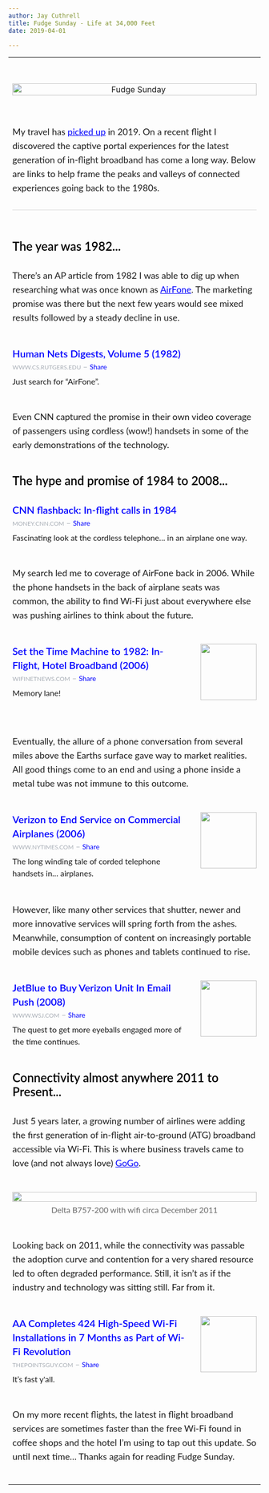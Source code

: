 ```yaml
---
author: Jay Cuthrell
title: Fudge Sunday - Life at 34,000 Feet
date: 2019-04-01

---
```



<table align='center' border='0' cellpadding='0' cellspacing='0'>
<tr>
<td align='center' style='padding-bottom: 28px;' valign='top'>&nbsp;</td>
</tr>
<tr>
<td align='center' style='padding-bottom: 56px;' valign='top'>
<a href="http://digests.fudgesunday.com/?utm_campaign=Issue&amp;utm_content=profileimage&amp;utm_medium=email&amp;utm_source=Fudge+Sunday"><img alt="Fudge Sunday" style="display: block; width: 100%; border: 0; outline: none;" width="600" src="https://s3.amazonaws.com/revue/profile_covers/images/000/000/668/cover/fudgesunday.png?1555458156" />
</a></td>
</tr>
<tr>
<td align='left' class='description' style='padding-bottom: 28px;' valign='top'>
<span style='font-family: "lato", "Helvetica Neue", Helvetica, Arial, sans-serif; font-size: 18px; line-height: 28px;display: block; margin: 0; margin-bottom: 0;'><div style="margin: 0;" class="revue-p">My travel has <a href="https://jaycuthrell.com/my-eighth-year-at-vce/?utm_campaign=Fudge%20Sunday&amp;utm_medium=email&amp;utm_source=Revue%20newsletter" target="_blank" style="color: #00F;text-decoration:underline;">picked up</a> in 2019. On a recent flight I discovered the captive portal experiences for the latest generation of in-flight broadband has come a long way. Below are links to help frame the peaks and valleys of connected experiences going back to the 1980s.</div>
</span>
</td>
</tr>
<tr>
<td align='center' style='padding-bottom: 56px;' valign='top'>
<hr style='border: 0; background-color: #d8d8d8; margin: 0; margin-bottom: 0; height: 1px;'>
</td>
</tr>
<tr>
<td align='left' style='padding-bottom: 28px;' valign='top'>
<div class='item-header' style='font-family: "lato", "Helvetica Neue", Helvetica, Arial, sans-serif; display: block; font-weight: 600; font-size: 24px; line-height: 28px; margin: 0; margin-bottom: 0; color: #000;'>The year was 1982...</div>
</td>
</tr>
<tr>
<td align='left' style='padding-bottom: 42px;' valign='top'>
<div class='item-text' style='font-family: "lato", "Helvetica Neue", Helvetica, Arial, sans-serif; font-size: 18px; line-height: 28px;display: block; margin: 0; margin-bottom: 0;'><div style="margin: 0;" class="revue-p">There’s an AP article from 1982 I was able to dig up when researching what was once known as <a href="https://en.wikipedia.org/wiki/Airfone?utm_campaign=Fudge%20Sunday&amp;utm_medium=email&amp;utm_source=Revue%20newsletter" target="_blank" style="color: #00F;text-decoration:underline;">AirFone</a>. The marketing promise was there but the next few years would see mixed results followed by a steady decline in use.</div>
</div>
</td>
</tr>
<tr>
<td align='left' style='padding-bottom: 42px;' valign='top'>
<span class='item-link-title' style='font-family: "lato", "Helvetica Neue", Helvetica, Arial, sans-serif; display: block; font-weight: 600; font-size: 20px; line-height: 28px; margin: 0; margin-bottom: 0;'><a target="_blank" style="color: #00F; text-decoration: none;" href="https://www.cs.rutgers.edu/~cwm/NetStuff/Human-Nets/Volume5.html?utm_campaign=Fudge%20Sunday&amp;utm_medium=email&amp;utm_source=Revue%20newsletter">Human Nets Digests, Volume 5 (1982)</a></span>
<div class='domain' style='font-family: "lato", "Helvetica Neue", Helvetica, Arial, sans-serif; display: block; line-height: 24px; margin: 0; margin-bottom: 0; color: #A7ADB5; text-decoration: none !important;'>
<a target="_blank" style="color: #A7ADB5; text-decoration: none; text-transform: uppercase; font-size: 12px;" href="http://rev.vu/4KX2Qw?utm_campaign=Issue&amp;utm_content=domain&amp;utm_medium=email&amp;utm_source=Fudge+Sunday">www.cs.rutgers.edu</a>
&ndash;
<a target="_blank" style="color: #00F; font-size: 14px; text-decoration: none;" href="http://rev.vu/4KX2Qw?utm_campaign=Issue&amp;utm_content=share&amp;utm_medium=email&amp;utm_source=Fudge+Sunday">Share</a>
</div>
<div class='item-link-description' style='font-family: "lato", "Helvetica Neue", Helvetica, Arial, sans-serif; font-size: 16px; line-height: 24px; display: block; margin: 0; margin-bottom: 0; margin-top: 4px;'><div style="margin: 0;" class="revue-p">Just search for “AirFone”.</div>
</div>

</td>
</tr>
<tr>
<td align='left' style='padding-bottom: 42px;' valign='top'>
<div class='item-text' style='font-family: "lato", "Helvetica Neue", Helvetica, Arial, sans-serif; font-size: 18px; line-height: 28px;display: block; margin: 0; margin-bottom: 0;'><div style="margin: 0;" class="revue-p">Even CNN captured the promise in their own video coverage of passengers using cordless (wow!) handsets in some of the early demonstrations of the technology.</div>
</div>
</td>
</tr>
<tr>
<td align='left' style='padding-bottom: 28px;' valign='top'>
<div class='item-header' style='font-family: "lato", "Helvetica Neue", Helvetica, Arial, sans-serif; display: block; font-weight: 600; font-size: 24px; line-height: 28px; margin: 0; margin-bottom: 0; color: #000;'>The hype and promise of 1984 to 2008...</div>
</td>
</tr>
<tr>
<td align='left' style='padding-bottom: 42px;' valign='top'>
<span class='item-link-title' style='font-family: "lato", "Helvetica Neue", Helvetica, Arial, sans-serif; display: block; font-weight: 600; font-size: 20px; line-height: 28px; margin: 0; margin-bottom: 0;'><a target="_blank" style="color: #00F; text-decoration: none;" href="https://money.cnn.com/video/technology/2013/11/22/t-airfone-flashback-1984.cnnmoney/?utm_campaign=Fudge%20Sunday&amp;utm_medium=email&amp;utm_source=Revue%20newsletter">CNN flashback: In-flight calls in 1984</a></span>
<div class='domain' style='font-family: "lato", "Helvetica Neue", Helvetica, Arial, sans-serif; display: block; line-height: 24px; margin: 0; margin-bottom: 0; color: #A7ADB5; text-decoration: none !important;'>
<a target="_blank" style="color: #A7ADB5; text-decoration: none; text-transform: uppercase; font-size: 12px;" href="http://rev.vu/4KX2Zx?utm_campaign=Issue&amp;utm_content=domain&amp;utm_medium=email&amp;utm_source=Fudge+Sunday">money.cnn.com</a>
&ndash;
<a target="_blank" style="color: #00F; font-size: 14px; text-decoration: none;" href="http://rev.vu/4KX2Zx?utm_campaign=Issue&amp;utm_content=share&amp;utm_medium=email&amp;utm_source=Fudge+Sunday">Share</a>
</div>
<div class='item-link-description' style='font-family: "lato", "Helvetica Neue", Helvetica, Arial, sans-serif; font-size: 16px; line-height: 24px; display: block; margin: 0; margin-bottom: 0; margin-top: 4px;'><div style="margin: 0;" class="revue-p">Fascinating look at the cordless telephone… in an airplane one way.</div>
</div>

</td>
</tr>
<tr>
<td align='left' style='padding-bottom: 42px;' valign='top'>
<div class='item-text' style='font-family: "lato", "Helvetica Neue", Helvetica, Arial, sans-serif; font-size: 18px; line-height: 28px;display: block; margin: 0; margin-bottom: 0;'><div style="margin: 0;" class="revue-p">My search led me to coverage of AirFone back in 2006. While the phone handsets in the back of airplane seats was common, the ability to find Wi-Fi just about everywhere else was pushing airlines to think about the future.</div>
</div>
</td>
</tr>
<tr>
<td align='left' style='padding-bottom: 42px;' valign='top'>
<a target="_blank" style="text-decoration: none;" href="https://wifinetnews.com/archives/2006/06/set_the_time_machine_to_1982_in-flight_hotel_broadband.html?utm_campaign=Fudge%20Sunday&amp;utm_medium=email&amp;utm_source=Revue%20newsletter"><img width="112" height="112" style="padding-bottom: 24px;padding-left: 28px;" alt="" align="right" src="https://s3.amazonaws.com/revue/items/images/004/424/028/thumb/FM_Tech_Advertise_Vertical.jpg?1554089122" />
</a><span class='item-link-title' style='font-family: "lato", "Helvetica Neue", Helvetica, Arial, sans-serif; display: block; font-weight: 600; font-size: 20px; line-height: 28px; margin: 0; margin-bottom: 0;'><a target="_blank" style="color: #00F; text-decoration: none;" href="https://wifinetnews.com/archives/2006/06/set_the_time_machine_to_1982_in-flight_hotel_broadband.html?utm_campaign=Fudge%20Sunday&amp;utm_medium=email&amp;utm_source=Revue%20newsletter">Set the Time Machine to 1982: In-Flight, Hotel Broadband (2006)</a></span>
<div class='domain' style='font-family: "lato", "Helvetica Neue", Helvetica, Arial, sans-serif; display: block; line-height: 24px; margin: 0; margin-bottom: 0; color: #A7ADB5; text-decoration: none !important;'>
<a target="_blank" style="color: #A7ADB5; text-decoration: none; text-transform: uppercase; font-size: 12px;" href="http://rev.vu/DVnP6Q?utm_campaign=Issue&amp;utm_content=domain&amp;utm_medium=email&amp;utm_source=Fudge+Sunday">wifinetnews.com</a>
&ndash;
<a target="_blank" style="color: #00F; font-size: 14px; text-decoration: none;" href="http://rev.vu/DVnP6Q?utm_campaign=Issue&amp;utm_content=share&amp;utm_medium=email&amp;utm_source=Fudge+Sunday">Share</a>
</div>
<div class='item-link-description' style='font-family: "lato", "Helvetica Neue", Helvetica, Arial, sans-serif; font-size: 16px; line-height: 24px; display: block; margin: 0; margin-bottom: 0; margin-top: 4px;'><div style="margin: 0;" class="revue-p">Memory lane!</div>
</div>

</td>
</tr>
<tr>
<td align='left' style='padding-bottom: 42px;' valign='top'>
<div class='item-text' style='font-family: "lato", "Helvetica Neue", Helvetica, Arial, sans-serif; font-size: 18px; line-height: 28px;display: block; margin: 0; margin-bottom: 0;'><div style="margin: 0;" class="revue-p">Eventually, the allure of a phone conversation from several miles above the Earths surface gave way to market realities. All good things come to an end and using a phone inside a metal tube was not immune to this outcome.</div>
</div>
</td>
</tr>
<tr>
<td align='left' style='padding-bottom: 42px;' valign='top'>
<a target="_blank" style="text-decoration: none;" href="https://www.nytimes.com/2006/06/23/technology/23cnd-airfone.html?utm_campaign=Fudge%20Sunday&amp;utm_medium=email&amp;utm_source=Revue%20newsletter"><img width="112" height="112" style="padding-bottom: 24px;padding-left: 28px;" alt="" align="right" src="https://s3.amazonaws.com/revue/items/images/004/424/031/thumb/t_logo_291_black.png?1554089280" />
</a><span class='item-link-title' style='font-family: "lato", "Helvetica Neue", Helvetica, Arial, sans-serif; display: block; font-weight: 600; font-size: 20px; line-height: 28px; margin: 0; margin-bottom: 0;'><a target="_blank" style="color: #00F; text-decoration: none;" href="https://www.nytimes.com/2006/06/23/technology/23cnd-airfone.html?utm_campaign=Fudge%20Sunday&amp;utm_medium=email&amp;utm_source=Revue%20newsletter">Verizon to End Service on Commercial Airplanes (2006)</a></span>
<div class='domain' style='font-family: "lato", "Helvetica Neue", Helvetica, Arial, sans-serif; display: block; line-height: 24px; margin: 0; margin-bottom: 0; color: #A7ADB5; text-decoration: none !important;'>
<a target="_blank" style="color: #A7ADB5; text-decoration: none; text-transform: uppercase; font-size: 12px;" href="http://rev.vu/V41x51?utm_campaign=Issue&amp;utm_content=domain&amp;utm_medium=email&amp;utm_source=Fudge+Sunday">www.nytimes.com</a>
&ndash;
<a target="_blank" style="color: #00F; font-size: 14px; text-decoration: none;" href="http://rev.vu/V41x51?utm_campaign=Issue&amp;utm_content=share&amp;utm_medium=email&amp;utm_source=Fudge+Sunday">Share</a>
</div>
<div class='item-link-description' style='font-family: "lato", "Helvetica Neue", Helvetica, Arial, sans-serif; font-size: 16px; line-height: 24px; display: block; margin: 0; margin-bottom: 0; margin-top: 4px;'><div style="margin: 0;" class="revue-p">The long winding tale of corded telephone handsets in… airplanes.</div>
</div>

</td>
</tr>
<tr>
<td align='left' style='padding-bottom: 42px;' valign='top'>
<div class='item-text' style='font-family: "lato", "Helvetica Neue", Helvetica, Arial, sans-serif; font-size: 18px; line-height: 28px;display: block; margin: 0; margin-bottom: 0;'><div style="margin: 0;" class="revue-p">However, like many other services that shutter, newer and more innovative services will spring forth from the ashes. Meanwhile, consumption of content on increasingly portable mobile devices such as phones and tablets continued to rise.</div>
</div>
</td>
</tr>
<tr>
<td align='left' style='padding-bottom: 42px;' valign='top'>
<a target="_blank" style="text-decoration: none;" href="https://www.wsj.com/articles/SB121297681437256187?utm_campaign=Fudge%20Sunday&amp;utm_medium=email&amp;utm_source=Revue%20newsletter"><img width="112" height="112" style="padding-bottom: 24px;padding-left: 28px;" alt="" align="right" src="https://s3.amazonaws.com/revue/items/images/004/424/033/thumb/wsj-social-share.png?1554089362" />
</a><span class='item-link-title' style='font-family: "lato", "Helvetica Neue", Helvetica, Arial, sans-serif; display: block; font-weight: 600; font-size: 20px; line-height: 28px; margin: 0; margin-bottom: 0;'><a target="_blank" style="color: #00F; text-decoration: none;" href="https://www.wsj.com/articles/SB121297681437256187?utm_campaign=Fudge%20Sunday&amp;utm_medium=email&amp;utm_source=Revue%20newsletter">JetBlue to Buy Verizon Unit In Email Push (2008)</a></span>
<div class='domain' style='font-family: "lato", "Helvetica Neue", Helvetica, Arial, sans-serif; display: block; line-height: 24px; margin: 0; margin-bottom: 0; color: #A7ADB5; text-decoration: none !important;'>
<a target="_blank" style="color: #A7ADB5; text-decoration: none; text-transform: uppercase; font-size: 12px;" href="http://rev.vu/lVN4eP?utm_campaign=Issue&amp;utm_content=domain&amp;utm_medium=email&amp;utm_source=Fudge+Sunday">www.wsj.com</a>
&ndash;
<a target="_blank" style="color: #00F; font-size: 14px; text-decoration: none;" href="http://rev.vu/lVN4eP?utm_campaign=Issue&amp;utm_content=share&amp;utm_medium=email&amp;utm_source=Fudge+Sunday">Share</a>
</div>
<div class='item-link-description' style='font-family: "lato", "Helvetica Neue", Helvetica, Arial, sans-serif; font-size: 16px; line-height: 24px; display: block; margin: 0; margin-bottom: 0; margin-top: 4px;'><div style="margin: 0;" class="revue-p">The quest to get more eyeballs engaged more of the time continues.</div>
</div>

</td>
</tr>
<tr>
<td align='left' style='padding-bottom: 28px;' valign='top'>
<div class='item-header' style='font-family: "lato", "Helvetica Neue", Helvetica, Arial, sans-serif; display: block; font-weight: 600; font-size: 24px; line-height: 28px; margin: 0; margin-bottom: 0; color: #000;'>Connectivity almost anywhere 2011 to Present...</div>
</td>
</tr>
<tr>
<td align='left' style='padding-bottom: 42px;' valign='top'>
<div class='item-text' style='font-family: "lato", "Helvetica Neue", Helvetica, Arial, sans-serif; font-size: 18px; line-height: 28px;display: block; margin: 0; margin-bottom: 0;'><div style="margin: 0;" class="revue-p">Just 5 years later, a growing number of airlines were adding the first generation of in-flight air-to-ground (ATG) broadband accessible via Wi-Fi. This is where business travels came to love (and not always love) <a href="https://en.wikipedia.org/wiki/Gogo_Business_Aviation?utm_campaign=Fudge%20Sunday&amp;utm_medium=email&amp;utm_source=Revue%20newsletter" target="_blank" style="color: #00F;text-decoration:underline;">GoGo</a>.</div>
</div>
</td>
</tr>
<tr>
<td align='center' style='padding-bottom: 42px;' valign='top'>
<img src='https://s3.amazonaws.com/revue/items/images/004/424/154/mail/gogo.jpg?1554091759' style='display: block; width: 100%;'>
<div style='font-family: "lato", "Helvetica Neue", Helvetica, Arial, sans-serif; display: block; text-align: center; font-size: 16px; line-height: 24px; display: block; margin: 0; margin-bottom: 0; margin-top: 4px; color: #666;'>Delta B757-200 with wifi circa December 2011</div>
</td>
</tr>
<tr>
<td align='left' style='padding-bottom: 42px;' valign='top'>
<div class='item-text' style='font-family: "lato", "Helvetica Neue", Helvetica, Arial, sans-serif; font-size: 18px; line-height: 28px;display: block; margin: 0; margin-bottom: 0;'><div style="margin: 0;" class="revue-p">Looking back on 2011, while the connectivity was passable the adoption curve and contention for a very shared resource led to often degraded performance. Still, it isn’t as if the industry and technology was sitting still. Far from it.</div>
</div>
</td>
</tr>
<tr>
<td align='left' style='padding-bottom: 42px;' valign='top'>
<a target="_blank" style="text-decoration: none;" href="https://thepointsguy.com/news/state-of-american-airlines-wifi/?utm_campaign=Fudge%20Sunday&amp;utm_medium=email&amp;utm_source=Revue%20newsletter"><img width="112" height="112" style="padding-bottom: 24px;padding-left: 28px;" alt="" align="right" src="https://s3.amazonaws.com/revue/items/images/004/424/200/thumb/American-Airlines_Aircraft-Interiors-AA-Transcon-Business-Class-Male-Wifi.jpg?1554092278" />
</a><span class='item-link-title' style='font-family: "lato", "Helvetica Neue", Helvetica, Arial, sans-serif; display: block; font-weight: 600; font-size: 20px; line-height: 28px; margin: 0; margin-bottom: 0;'><a target="_blank" style="color: #00F; text-decoration: none;" href="https://thepointsguy.com/news/state-of-american-airlines-wifi/?utm_campaign=Fudge%20Sunday&amp;utm_medium=email&amp;utm_source=Revue%20newsletter">AA Completes 424 High-Speed Wi-Fi Installations in 7 Months as Part of Wi-Fi Revolution</a></span>
<div class='domain' style='font-family: "lato", "Helvetica Neue", Helvetica, Arial, sans-serif; display: block; line-height: 24px; margin: 0; margin-bottom: 0; color: #A7ADB5; text-decoration: none !important;'>
<a target="_blank" style="color: #A7ADB5; text-decoration: none; text-transform: uppercase; font-size: 12px;" href="http://rev.vu/3B1D4O?utm_campaign=Issue&amp;utm_content=domain&amp;utm_medium=email&amp;utm_source=Fudge+Sunday">thepointsguy.com</a>
&ndash;
<a target="_blank" style="color: #00F; font-size: 14px; text-decoration: none;" href="http://rev.vu/3B1D4O?utm_campaign=Issue&amp;utm_content=share&amp;utm_medium=email&amp;utm_source=Fudge+Sunday">Share</a>
</div>
<div class='item-link-description' style='font-family: "lato", "Helvetica Neue", Helvetica, Arial, sans-serif; font-size: 16px; line-height: 24px; display: block; margin: 0; margin-bottom: 0; margin-top: 4px;'><div style="margin: 0;" class="revue-p">It’s fast y'all.</div>
</div>

</td>
</tr>
<tr>
<td align='left' style='padding-bottom: 42px;' valign='top'>
<div class='item-text' style='font-family: "lato", "Helvetica Neue", Helvetica, Arial, sans-serif; font-size: 18px; line-height: 28px;display: block; margin: 0; margin-bottom: 0;'><div style="margin: 0;" class="revue-p">On my more recent flights, the latest in flight broadband services are sometimes faster than the free Wi-Fi found in coffee shops and the hotel I’m using to tap out this update. So until next time… Thanks again for reading Fudge Sunday.</div>
</div>
</td>
</tr>
</table>


